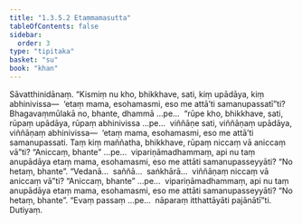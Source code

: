 ```yaml
---
title: "1.3.5.2 Etaṃmamasutta"
tableOfContents: false
sidebar:
  order: 3
type: "tipitaka"
basket: "su"
book: "khan"
---
```



<DynamicBreadcrumb />

<Division number="151" book="khan" bookNo="13" page="149">

<Paragraph number="794" book="khan">
Sāvatthinidānaṃ. “Kismiṃ nu kho, bhikkhave, sati, kiṃ upādāya, kiṃ abhinivissa—  ‘etaṃ mama, esohamasmi, eso me attā’ti samanupassatī”ti? Bhagavaṃmūlakā no, bhante, dhammā …pe…  “rūpe kho, bhikkhave, sati, rūpaṃ upādāya, rūpaṃ abhinivissa …pe…  viññāṇe sati, viññāṇaṃ upādāya, viññāṇaṃ abhinivissa—  ‘etaṃ mama, esohamasmi, eso me attā’ti samanupassati. Taṃ kiṃ maññatha, bhikkhave, rūpaṃ niccaṃ vā aniccaṃ vā”ti? “Aniccaṃ, bhante” …pe…  vipariṇāmadhammaṃ, api nu taṃ anupādāya etaṃ mama, esohamasmi, eso me attāti samanupasseyyāti? “No hetaṃ, bhante”. “Vedanā…  saññā…  saṅkhārā…  viññāṇaṃ niccaṃ vā aniccaṃ vā”ti? “Aniccaṃ, bhante” …pe…  vipariṇāmadhammaṃ, api nu taṃ anupādāya etaṃ mama, esohamasmi, eso me attāti samanupasseyyāti? “No hetaṃ, bhante”. “Evaṃ passaṃ …pe…  nāparaṃ itthattāyāti pajānātī”ti.

</Paragraph>
</Division>

<Paragraph number="795" type="center" book="khan">
Dutiyaṃ.
</Paragraph>